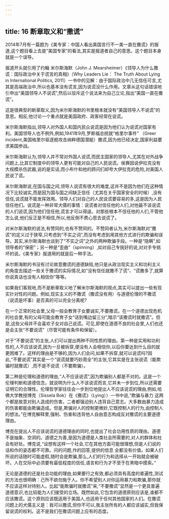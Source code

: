 ```yaml
---
---
---
```

title: 16 断章取义和“撒谎”
---



2014年7月有一篇题为《美专家：中国人看出美国言行不一美一直在撒谎》的报道,这个题目看上去是“美国专家”的看法,其实是报道者自己的意思。这个题目本身就是一个误导。

报道开头就引用了约翰 米尔斯海默（John J. Mearsheimer）《领导人为什么撒谎：国际政治中关于谎言的真相》（Why Leaders Lie： The Truth About Lying in International Politics, 2011）一书中的见解：由于国际政治中几无信任可言,尤其是高端政治中,所以也基本没有谎言,因为说谎没什么作用。文章从这句话错误地引申出“美国领导人不说谎”,然后以驳斥这个说法来为自己立论,指出“美国一直在撒谎”。

这是很典型的断章取义,因为米尔斯海默的书里根本就没有“美国领导人不说谎”的意思。相反,他讨论一个重点就是美国政府、政客经常在说谎。

米尔斯海默指出,领导人对外国人和国内民众说谎是因为他们认为说谎对国家有利。美国领导人也不例外,例如,1941年9月,罗斯福总统就“格里尔事件” （Greer incident,美国格里尔驱逐舰攻击纳粹德国潜艇）撒谎,因为他已经决定,国家利益要求美国参战。

米尔斯海默认为,领导人并不常对外国人说谎,而民主国家的领导人,尤其在对外战争问题上,比其它制度中的领导人更有可能对自己的人民说谎。侯赛因说伊拉克没有大规模杀伤武器,说的是实话,而小布什和他的顾问们却夸大伊拉克的危险,对美国人民说了谎。

米尔斯海默说,在国与国之间,领导人说谎有很大的难度,这并不是因为他们在这种情况下比较诚实,而是因为国与国之间缺乏信任（尤其在关乎国家安全的时候）,没有信任,说谎就不能发挥效用。领导人们对自己的人民说谎要容易的多,这是因为人民信任他们。说谎是一种非常犬儒的事情：说谎者对信任他的人们,对他最不该说谎的人们说谎,因为他们信任他,谎言才可以得逞。对那些根本不信任他的人们,不管他怎么说,他们反正是不相信,所以,他反倒不费心思去说谎了。

对米尔斯海默的说法,有赞同的,也有不赞同的。不赞同者认为,米尔斯海默对“撒谎”的定义过于狭窄,只考虑到“不实之词”,而没有考虑到用其他方式进行的欺骗和误导。其实,米尔斯海默也谈到了“不实之词”之外的两种欺骗手段。一种是“隐瞒”,如领导者的“保密”；另一种是“歪曲”（spinning）,如对自己专挑好的说,对对手专挑坏的说。《美专家》报道用的就是后一种手法。

米尔斯海默的书没有讨论故意撒谎的道德缺陷,他只是从政治现实主义和功利主义的角度去描述一些关于撒谎的实际情况,如“没有信任就撒不了谎”、“谎撒多了,就算你说真话也没有人相信你”等等。

如果我们客观地,而不是断章取义地了解米尔斯海默的观点,其实可以提出一些有现实针对性的问题。例如,现实主义的不撒谎（撒谎没有用）与道德伦理的不撒谎（说谎是坏事）是否真的可以完全分离呢?

在一个正常的社会里,父母一般会教育子女要诚实,不要撒谎。在一个道德出现危机的社会里,有的父母可能会教育子女“话到嘴边留三分”,暗示“该撒谎时就撒谎”。但是,这些父母并不会喜欢子女对自己说谎。可见,即使在道德不良的社会里,人们也还是会主张“不要说谎”（尽管可能有条件和保留）。

对于“不要说谎”的主张,人们可以提出两种不同性质的理由。第一种是实用和功利性的,人不应该说谎,因为一旦被拆穿,便没有人会相信你,以后你要达到什么目的就更困难了。这样的理由是不够的,因为人们会问,如果不拆穿,就可以说谎吗?因此,“不要说谎”其实是一个“说谎就要巧妙周全”的主张,它其实是在主张说谎（能欺骗时就撒谎）,而不是不说谎（不要欺骗）。

第二种是伦理和道德的理由,“人不应该说谎”,因为欺骗别人都是不对的。这是一个伦理判断和道德信念。就说明为什么人不该说谎而言,它并未一步到位,所以还需要证明它的合理性。伦理哲学家往往会一步到位地提出人不应该说谎的理由,例如,哈佛大学教授博克（Sissela Bok）在《撒谎》（Lying））一书中说,“欺骗与暴力 这两个都是故意对别人造成的伤害。二者都强迫别人违背自己意志。大多数由暴力造成的伤害都能由欺骗造成。但是,欺骗对人的控制更微妙,它既控制人的行为,由控制人的想法。”在博克解释里,强制、伤害和违背他人自由意志构成反对撒谎的主要道德理由。

博克在提出人不应该说谎的道德理由的同时,也提出了社会功用性质的理由。道德不是抽象、空洞的。道德之为善,是因为道德是人类社会所需要的,对人的群体和社会有好处。博克说,“设想有这样一个社会,它在其他方面可能很理想,但是人们说的话和作的姿态都不可靠。问的问题,作的回答,提供的信息 全都没有价值。如果人们所说的话随时可能虚假,随时会是欺骗,那么,人们的行为和选择从一开始就会被破坏。人在交际中必须要有最低程度的信任,语言和行为才不至于在黑暗中摸索。”

无论是道德的还是社会功能的理由,如果要行之有效,都必须具有高度的普遍性,测试的方法也很明确：己所不欲勿施于人。你不希望别人对你运用暴力和欺骗,那你就不应该这样对待别人。比起“能欺骗时就撒谎”来,“不要撒谎”显然是一个更具普遍道德意识,也比较能为人们接受的立场。既然如此,它包含的道德原则应该是,谁都不应该撒谎。这个原则应该既适用于美国人,也适用于任何其他国家的人们。在撒谎问题上的犬儒主义是：我可以撒谎,但你不可以,我主张所有的人都应该诚实,但我保留说谎的权利。这不是我们在撒谎问题上应有的态度。